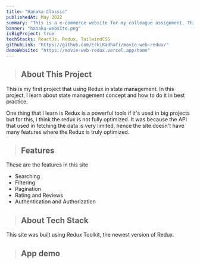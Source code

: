 ```yaml
---
title: "Hanaka Classic"
publishedAt: May 2022
summary: "This is a e-commerce website for my colleague assignment. This is my first full stack project using Laravel."
banner: "hanaka-website.png"
isBigProject: true
techStacks: ReactJs, Redux, TailwindCSS
githubLink: "https://github.com/ErkiKadhafi/movie-web-redux/"
demoWebsite: "https://movie-web-redux.vercel.app/home"
---
```


> ## About This Project

This is my first project that using Redux in state management. In this
project, I learn about state management concept and how to do it in
best practice.

One thing that I learn is Redux is a powerful tools if it's used
in big projects but for this, I think the redux is not fully optimized.
It was because the API that used in fetching the data is very limited, hence
the site doesn't have many features where the Redux is truly optimized.

> ## Features

These are the features in this site

-   Searching
-   Filtering
-   Pagination
-   Rating and Reviews
-   Authentication and Authorization

> ## About Tech Stack

This site was built using Redux Toolkit, the newest version of Redux.

> ## App demo

<ImageGallery>
    <Image
        className="rounded-md cursor-pointer"
        src="/images/movie-website.png"
        alt=""
    />
    <Image
        className="rounded-md cursor-pointer"
        src="/images/movie-website-2.png"
        alt=""
    />
    <Image
        className="rounded-md cursor-pointer"
        src="/images/movie-website-3.png"
        alt=""
    />
    <Image
        className="rounded-md cursor-pointer"
        src="/images/movie-website-4.png"
        alt=""
    />
</ImageGallery>

